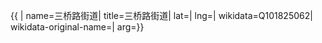 {{ {{{1|PRC admin/showdata}}}|
name=三桥路街道|
title=三桥路街道|
lat=|
lng=|
wikidata=Q101825062|
wikidata-original-name=|
arg={{{arg|}}}}}